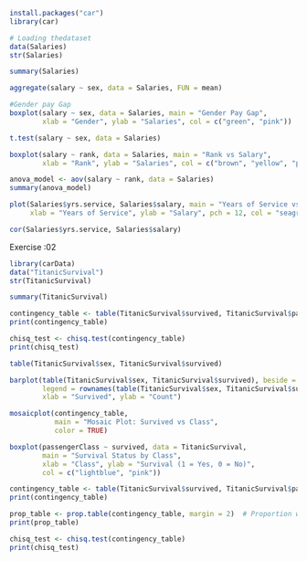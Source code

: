 ```{r}
install.packages("car")
library(car)
```

```{r}
# Loading thedataset
data(Salaries)
str(Salaries)
```
```{r}
summary(Salaries)
```
```{r}
aggregate(salary ~ sex, data = Salaries, FUN = mean)
```

```{r}
#Gender pay Gap
boxplot(salary ~ sex, data = Salaries, main = "Gender Pay Gap",
        xlab = "Gender", ylab = "Salaries", col = c("green", "pink"))
```

```{r}
t.test(salary ~ sex, data = Salaries)
```

```{r}
boxplot(salary ~ rank, data = Salaries, main = "Rank vs Salary",
        xlab = "Rank", ylab = "Salaries", col = c("brown", "yellow", "pink"))
```
```{r}
anova_model <- aov(salary ~ rank, data = Salaries)
summary(anova_model)
```

```{r}
plot(Salaries$yrs.service, Salaries$salary, main = "Years of Service vs Salary",
     xlab = "Years of Service", ylab = "Salary", pch = 12, col = "seagreen")
```
```{r}
cor(Salaries$yrs.service, Salaries$salary)
```


Exercise :02

```{r}
library(carData)
data("TitanicSurvival")
str(TitanicSurvival)
```
```{r}
summary(TitanicSurvival)
```
```{r}
contingency_table <- table(TitanicSurvival$survived, TitanicSurvival$passengerClass)
print(contingency_table)
```
```{r}
chisq_test <- chisq.test(contingency_table)
print(chisq_test)
```
```{r}
table(TitanicSurvival$sex, TitanicSurvival$survived)

```

```{r}
barplot(table(TitanicSurvival$sex, TitanicSurvival$survived), beside = TRUE, col = c("pink", "lightblue"), 
        legend = rownames(table(TitanicSurvival$sex, TitanicSurvival$survived)), main = "Survival by Gender", 
        xlab = "Survived", ylab = "Count")
```

```{r}
mosaicplot(contingency_table, 
           main = "Mosaic Plot: Survived vs Class",
           color = TRUE)
```

```{r}
boxplot(passengerClass ~ survived, data = TitanicSurvival, 
        main = "Survival Status by Class",
        xlab = "Class", ylab = "Survival (1 = Yes, 0 = No)",
        col = c("lightblue", "pink"))
```

```{r}
contingency_table <- table(TitanicSurvival$survived, TitanicSurvival$passengerClass)
print(contingency_table)
```

```{r}
prop_table <- prop.table(contingency_table, margin = 2)  # Proportion within each class
print(prop_table)
```

```{r}
chisq_test <- chisq.test(contingency_table)
print(chisq_test)
```